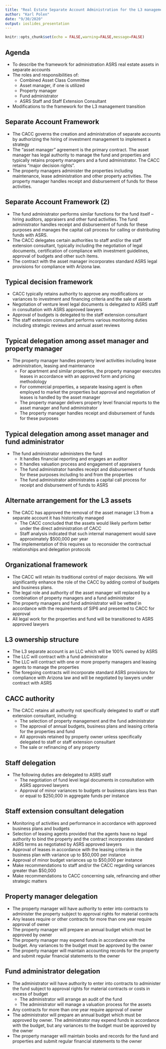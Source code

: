 ```yaml
---
title: "Real Estate Separate Account Administration for the L3 management transition"
author: "Karl Polen"
date: "9/30/2020"
output: ioslides_presentation
---
```


```r
knitr::opts_chunk$set(echo = FALSE,warning=FALSE,message=FALSE)
```

## Agenda

-  To describe the framework for administration ASRS real estate assets in separate accounts
-  The roles and responsibilities of:
    +  Combined Asset Class Committee
    +  Asset manager, if one is utilized
    +  Property manager
    +  Fund administrator
    +  ASRS Staff and Staff Extension Consultant
- Modifications to the framework for the L3 management transition

## Separate Account Framework

- The CACC governs the creation and administration of separate accounts by authorizing the hiring of investment management to implement a strategy
- The "asset manager" agreement is the primary contract.  The asset manager has legal authority to manage the fund and properties and typically retains property managers and a fund administrator.  The CACC retains "major decision rights".
- The property managers administer the properties including maintenance, lease administration and other property activities.  The property manager handles receipt and disbursement of funds for these activities.

## Separate Account Framework (2)

- The fund administrator performs similar functions for the fund itself -- hiring auditors, appraisers and other fund activities.  The fund administrator handles receipt and disbursement of funds for these purposes and manages the capital call process for calling or distributing funds with ASRS.
- The CACC delegates certain authorities to staff and/or the staff extension consultant, typically including the negotiation of legal documents, certification of compliance with investment guidelines, approval of budgets and other such items.
- The contract with the asset manager incorporates standard ASRS legal provisions for compliance with Arizona law.

## Typical decision framework

-  CACC typically retains authority to approve any modifications or variances to investment and financing criteria and the sale of assets
-  Negotiation of venture level legal documents is delegated to ASRS staff in consultation with ASRS approved lawyers
-  Approval of budgets is delegated to the staff extension consultant
-  The staff extension consultant performs various monitoring duties including strategic reviews and annual asset reviews

## Typical delegation among asset manager and property manager 

-  The property manager handles property level activities including lease administration, leasing and maintenance
    + For apartment and similar properties, the property manager executes leases in accordance with an approved form and pricing methodology
    + For commercial properties, a separate leasing agent is often employed to market the properties but approval and negotiation of leases is handled by the asset manager
    + The property manager delivers property level financial reports to the asset manager and fund administrator
    + The property manager handles receipt and disbursement of funds for these purposes

## Typical delegation among asset manager and fund administrator

-  The fund administrator administers the fund
    + It handles financial reporting and engages an auditor
    + It handles valuation process and engagement of appraisers
    + The fund administrator handles receipt and disbursement of funds for these purposes including to and from the properties
    + The fund administrator administrates a capital call process for receipt and disbursement of funds to ASRS
    
## Alternate arrangement for the L3 assets

-  The CACC has approved the removal of the asset manager L3 from a separate account it has historically managed
    +  The CACC concluded that the assets would likely perform better under the direct administration of CACC
    +  Staff analysis indicated that such internal management would save approximately $500,000 per year
-  The implementation of this requires us to reconsider the  contractual relationships and delegation protocols

## Organizational framework

-  The CACC will retain its traditional control of major decisions.  We will significantly enhance the role of the CACC by adding control of budgets and business plans.
-  The legal role and authority of the asset manager will replaced by a combination of property managers and a fund administrator
-  The property managers and fund administrator will be vetted in accordance with the requirements of SIP6 and presented to CACC for approval
-  All legal work for the properties and fund will be transitioned to ASRS approved lawyers

## L3 ownership structure

-  The L3 separate account is an LLC which will be 100% owned by ASRS
-  The LLC will contract with a fund administrator 
-  The LLC will contract with one or more property managers and leasing agents to manage the properties
-  The foregoing contracts will incorporate standard ASRS provisions for compliance with Arizona law and will be negotiated by lawyers under contract with ASRS

## CACC authority

-  The CACC retains all authority not specifically delegated to staff or staff extension consultant, including:
    + The selection of property management and the fund administrator
    + The approval of annual budgets, business plans and leasing criteria for the properties and fund
    + All approvals retained by property owner unless specifically delegated to staff or staff extension consultant
    + The sale or refinancing of any property
    
## Staff delegation

-  The following duties are delegated to ASRS staff
    +  The negotiation of fund level legal documents in consultation with ASRS approved lawyers
    +  Approval of minor variances to budgets or business plans less than or equal to $250,000 in aggregate funds per instance
    
    
## Staff extension consultant delegation

-  Monitoring of activities and performance in accordance with approved business plans and budgets
-  Selection of leasing agents provided that the agents have no legal authority to bind the property and the contract incorporates standard ASRS terms as negotiated by ASRS approved lawyers
-  Approval of leases in accordance with the leasing criteria in the business plan with variance up to $50,000 per instance
-  Approval of minor budget variances up to $50,000 per instance
-  Make recommendations to staff and/or the CACC regarding variances greater than $50,000
-  Make recommendations to CACC concerning sale, refinancing and other strategic matters

## Property manager delegation

-  The property manager will have authority to enter into contracts to administer the property subject to approval rights for material contracts
-  Any leases require or other contracts for more than one year require approval of owner
-  The property manager will prepare an annual budget which must be approved by owner
-  The property manager may expend funds in accordance with the budget.  Any variances to the budget must be approved by the owner
-  The property manager will maintain accounting records for the property and submit regular financial statements to the owner

##  Fund administrator delegation

-  The administrator will have authority to enter into contracts to administer the fund subject to approval rights for material contracts or costs in excess of budget
    +  The administrator will arrange an audit of the fund 
    +  The administrator will manage a valuation process for the assets
-  Any contracts for more than one year require approval of owner
-  The administrator will prepare an annual budget which must be approved by owner. The administrator may expend funds in accordance with the budget, but any variances to the budget must be approved by the owner
-  The property manager will maintain books and records for the fund and properties and submit regular financial statements to the owner
